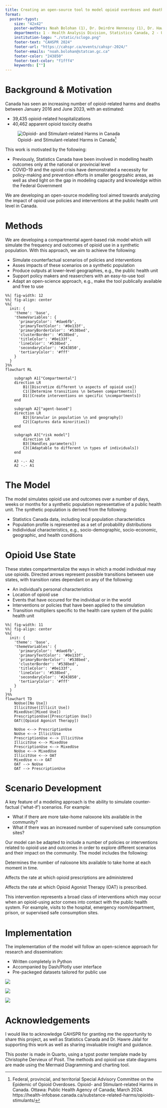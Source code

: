 ```yaml
---
title: Creating an open-source tool to model opioid overdoses and deaths
format:
  poster-typst: 
    size: "42x42"
    poster-authors: Noah Bolohan (1), Dr. Deirdre Hennessy (1), Dr. Hawre Jalal (2)
    departments: 1 - Health Analysis Division, Statistics Canada, 2 - University of Ottawa
    institution-logo: "./static/sclogo.png"
    footer-text: "CAHSPR 2024"
    footer-url: "https://cahspr.ca/events/cahspr-2024/"
    footer-emails: "noah.bolohan@statcan.gc.ca"
    footer-color: "243850"
    footer-text-color: "f1fff4"
    keywords: [""]
---
```


# Background & Motivation

Canada has seen an increasing number of opioid-related harms and deaths between January 2016 and June 2023, with an estimated:

+ 39,435 opioid-related hospitalizations
+ 40,462 apparent opioid toxicity deaths

![Opioid- and Stimulant-related Harms in Canada[^1]](./static/opioid_stimulants_dashboard.png)

This work is motivated by the following:

+ Previously, Statistics Canada have been involved in modelling health outcomes only at the national or provincial level
+ COVID-19 and the opioid crisis have demonstrated a necessity for policy-making and prevention efforts in smaller geogrpahic areas, as well as shed light on the gap in modeling capacity and knowledge within the Federal Government

We are developing an open-source modelling tool aimed towards analyzing the impact of opioid use policies and interventions at the public health unit level in Canada.

[^1]: Federal, provincial, and territorial Special Advisory Committee on the Epidemic of Opioid Overdoses. Opioid- and Stimulant-related Harms in Canada. Ottawa: Public Health Agency of Canada; March 2024. https://health-infobase.canada.ca/substance-related-harms/opioids-stimulants/

# Methods

We are developing a compartmental agent-based risk model which will simulate the frequency and outcomes of opioid use in a synthetic population. With this approach, we aim to achieve the following:

 + Simulate counterfactual scenarios of policies and interventions
 + Asses impacts of these scenarios on a synthetic population
 + Produce outputs at lower-level geographies, e.g., the public health unit
 + Support policy makers and reaserchers with an easy-to-use tool
 + Adapt an open-science approach, e.g., make the tool publically available and free to use

```mermaid
%%| fig-width: 12
%%| fig-align: center
%%{
  init: {
    'theme': 'base',
    'themeVariables': {
      'primaryColor': '#dae6fb',
      'primaryTextColor': '#0e133f',
      'primaryBorderColor': '#538bed',
      'clusterBorder': '#538bed',
      'titleColor': '#0e133f',
      'lineColor': '#538bed',
      'secondaryColor': '#243850',
      'tertiaryColor': '#fff'
    }
  }
}%%
flowchart RL
    
    subgraph A1["Compartmental"]
    direction LR
        B1([Discretize different \n aspects of opioid use])
        C1([Determine transitions \n between compartments])
        D1([Create interventions on specific \ncompartments])
    end
    
    subgraph A2["agent-based"]
    direction LR
        B2([Granular in population \n and geography])
        C2([Captures data minorities])
    end

    subgraph A3["risk model"]
        direction LR
        B3([Handles parameters])
        C3([Adaptable to different \n types of individuals])
    end

    A3 -.- A2
    A2 -.- A1
```

# The Model

The model simulates opioid use and outcomes over a number of days, weeks or months for a synthetic population representative of a public health unit. The synthetic population is derived from the following:

+ Statistics Canada data, including local population characteristics
+ Population profile is represented as a set of probability distributions
+ Indidividual characteristics, e.g.,  socio-demographic, socio-economic, geographic, and health conditions

# Opioid Use State

These states compartmentalize the ways in which a model individual may use opioids. Directed arrows represent possible transitions between use states, with transition rates dependant on any of the following:

+ An individual's personal characteristics
+ Location of opioid use
+ Events that have occured for the individual or in the world
+ Interventions or policies that have been applied to the simulation
+ Transition multipliers specific to the health care system of the public health unit
```mermaid
%%| fig-width: 11
%%| fig-align: center
%%{
  init: {
    'theme': 'base',
    'themeVariables': {
      'primaryColor': '#dae6fb',
      'primaryTextColor': '#0e133f',
      'primaryBorderColor': '#538bed',
      'clusterBorder': '#538bed',
      'titleColor': '#0e133f',
      'lineColor': '#538bed',
      'secondaryColor': '#243850',
      'tertiaryColor': '#fff'
    }
  }
}%%
flowchart TD
    NoUse([No Use])
    IllicitUse([Illicit Use])
    MixedUse([Mixed Use])
    PrescriptionUse([Prescription Use])
    OAT([Opioid Agonist Therapy])

    NoUse <--> PrescriptionUse
    NoUse <--> IllicitUse
    PrescriptionUse <--> IllicitUse
    IllicitUse <--> MixedUse
    PrescriptionUse <--> MixedUse
    NoUse <--> MixedUse
    IllicitUse <--> OAT
    MixedUse <--> OAT
    OAT --> NoUse
    OAT --> PrescriptionUse
```

```{=typst}
#box(height: 400pt,
 columns(2)[

= Locations

These states include the location in which the agent is currently using opioids:

+ Housing status
+ Hospital
+ Prison
+ Safe site
+ Other

= Events

Certain events may have an impact on opioid-related outcomes, on a personal or global level:

+ Supply contamination
+ Injuries
+ Social assistance cheques
+ Overdoses
]
)
```

# Scenario Development

A key feature of a modeling approach is the ability to simulate counter-factual ('what-if') scenarios. For example:

+ What if there are more take-home naloxone kits available in the community?
+ What if there was an increased number of supervised safe consumption sites?

Our model can be adapted to include a number of policies or interventions related to opioid use and outcomes in order to explore different scenarios and their impact on the community. The model includes the following:

:::{.callout-note title="Take-home naloxone kit availability"}

Determines the number of naloxone kits available to take home at each moment in time.
:::

:::{.callout-note title="Opioid prescription alteration"}

Affects the rate at which opioid prescriptions are administered
:::

:::{.callout-note title="OAT prescription alteration"}

Affects the rate at which Opioid Agonist Therapy (OAT) is prescribed.
:::

:::{.callout-note title="Point-of-contact interventions"}

This intervention represents a broad class of interventions which may occur when an opioid-using actor comes into contact with the public health system. For example, visits to the hospital, emergency room/department, prison, or supervised safe consumption sites.
:::

# Implementation

The implementation of the model will follow an open-science approach for research and dissemination:

+ Written completely in Python
+ Accompanied by Dash/Plotly user interface
+ Pre-packeged datasets tailored for public use

::: {layout="[[-1,1,3,1,-2]]"}
![](./static/python_logo.png)

![](./static/plotly_logo.png)

![](./static/github_logo.png)
:::

# Acknowledgements

I would like to acknowledge CAHSPR for granting me the opportunity to share this project, as well as Statistics Canada and Dr. Hawre Jalal for supporting this work as well as sharing invaluable insight and guidance.

```{=typst}
#v(30pt)
```

This poster is made in Quarto, using a typst poster template made by Christophe Dervieux of Posit. The methods and opioid use state diagrams are made using the Mermaid Diagramming and charting tool.